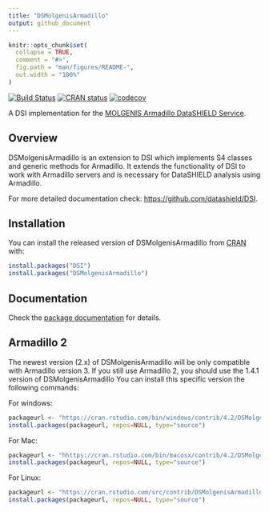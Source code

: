 ```yaml
---
title: "DSMolgenisArmadillo"
output: github_document
---
```


<!-- README.md is generated from README.Rmd. Please edit that file -->

```r
knitr::opts_chunk$set(
  collapse = TRUE,
  comment = "#>",
  fig.path = "man/figures/README-",
  out.width = "100%"
)
```

<!-- badges: start -->
[![Build Status](https://api.travis-ci.com/molgenis/molgenis-r-datashield.svg?branch=master)](https://app.travis-ci.com/github/molgenis/molgenis-r-datashield/)
[![CRAN status](https://www.r-pkg.org/badges/version/DSMolgenisArmadillo)](https://CRAN.R-project.org/package=DSMolgenisArmadillo)
[![codecov](https://codecov.io/gh/molgenis/molgenis-r-datashield/branch/master/graph/badge.svg?token=b661qHT3BO)](https://app.codecov.io/gh/molgenis/molgenis-r-datashield)
<!-- badges: end -->

A DSI implementation for the [MOLGENIS Armadillo DataSHIELD Service](https://github.com/molgenis/molgenis-service-armadillo/).

## Overview
DSMolgenisArmadillo is an extension to DSI which implements S4 classes and generic methods for Armadillo. It extends the functionality of DSI to work with Armadillo servers and is necessary for DataSHIELD analysis using Armadillo.

For more detailed documentation check: [https://github.com/datashield/DSI](https://github.com/datashield/DSI/).

## Installation
You can install the released version of DSMolgenisArmadillo from [CRAN](https://CRAN.R-project.org) with:

```r
install.packages("DSI")
install.packages("DSMolgenisArmadillo")
```

## Documentation
Check the [package documentation](https://molgenis.github.io/molgenis-r-datashield/articles/DSMolgenisArmadillo.html) for details.

## Armadillo 2
The newest version (2.x) of DSMolgenisArmadillo will be only compatible with Armadillo version 3. If you still use Armadillo 2, you should use the 1.4.1 version of DSMolgenisArmadillo You can install this specific version the following commands:

For windows:
``` R
packageurl <- "https://cran.rstudio.com/bin/windows/contrib/4.2/DSMolgenisArmadillo_1.4.1.zip"
install.packages(packageurl, repos=NULL, type="source")
```

For Mac:
``` R
packageurl <- "hhttps://cran.rstudio.com/bin/macosx/contrib/4.2/DSMolgenisArmadillo_1.4.1.tgz"
install.packages(packageurl, repos=NULL, type="source")
```

For Linux:
``` R
packageurl <- "https://cran.rstudio.com/src/contrib/DSMolgenisArmadillo_1.4.1.tar.gz"
install.packages(packageurl, repos=NULL, type="source")
```


